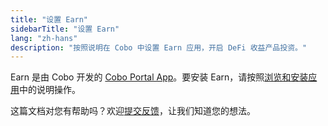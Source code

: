 ```yaml
---
title: "设置 Earn"
sidebarTitle: "设置 Earn"
lang: "zh-hans"
description: "按照说明在 Cobo 中设置 Earn 应用，开启 DeFi 收益产品投资。"
---
```


Earn 是由 Cobo 开发的 [Cobo Portal App](/cn/portal/portal-apps/introduction)。要安装 Earn，请按照[浏览和安装应用](/cn/portal/portal-apps/browse-and-install)中的说明操作。

<Tip>这篇文档对您有帮助吗？欢迎[提交反馈](https://forms.zohopublic.com/cobo/form/DocumentFeedbackForm/formperma/QvLOhxJv1_JMsJ-1dleZ8Itb_7rzN-LtgvsDdxosoVI?referrername=manuals)，让我们知道您的想法。</Tip>
